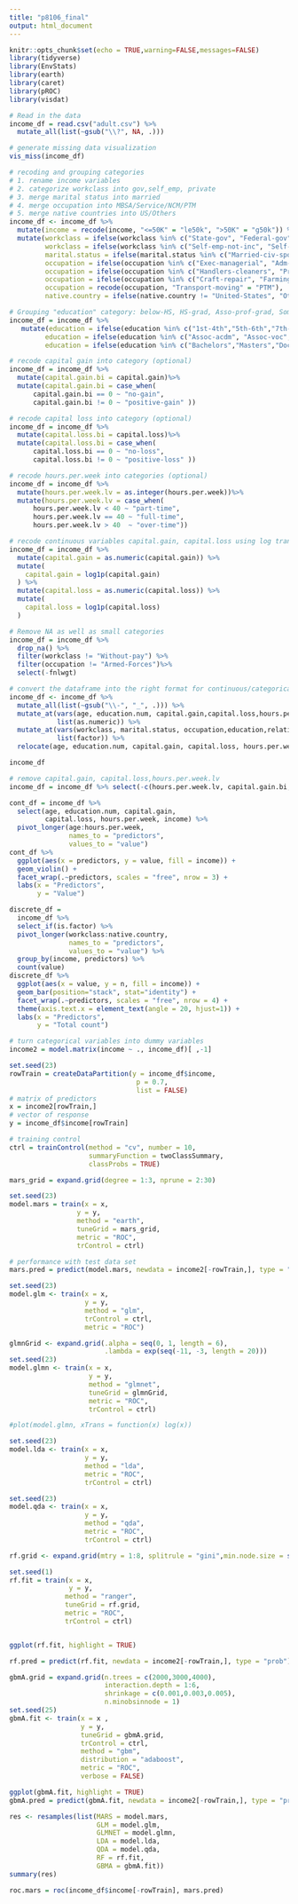 ```yaml
---
title: "p8106_final"
output: html_document
---
```


```r
knitr::opts_chunk$set(echo = TRUE,warning=FALSE,messages=FALSE)
library(tidyverse)
library(EnvStats)
library(earth)
library(caret)
library(pROC)
library(visdat)
```

```r
# Read in the data
income_df = read.csv("adult.csv") %>% 
  mutate_all(list(~gsub("\\?", NA, .))) 
```

```r
# generate missing data visualization 
vis_miss(income_df)
```

```r
# recoding and grouping categories
# 1. rename income variables
# 2. categorize workclass into gov,self_emp, private
# 3. merge marital status into married
# 4. merge occupation into MBSA/Service/NCM/PTM
# 5. merge native countries into US/Others
income_df <- income_df %>% 
  mutate(income = recode(income, "<=50K" = "le50k", ">50K" = "g50k")) %>% 
  mutate(workclass = ifelse(workclass %in% c("State-gov", "Federal-gov", "Local-gov"), "Gov", workclass),
         workclass = ifelse(workclass %in% c("Self-emp-not-inc", "Self-emp-inc"), "Self-emp", workclass),
         marital.status = ifelse(marital.status %in% c("Married-civ-spouse", "Married-spouse-absent", "Married-AF-spouse"), "Married", marital.status),
         occupation = ifelse(occupation %in% c("Exec-managerial", "Adm-clerical", "Prof-specialty", "Tech-support"), "MBSA", occupation),
         occupation = ifelse(occupation %in% c("Handlers-cleaners", "Protective-serv", "Priv-house-serv", "Other-service"), "Service", occupation),
         occupation = ifelse(occupation %in% c("Craft-repair", "Farming-fishing", "Machine-op-inspct"), "NCM", occupation),
         occupation = recode(occupation, "Transport-moving" = "PTM"),
         native.country = ifelse(native.country != "United-States", "Others", "US"))

# Grouping "education" category: below-HS, HS-grad, Asso-prof-grad, Some College, Bachelors-and-above
income_df = income_df %>%
   mutate(education = ifelse(education %in% c("1st-4th","5th-6th","7th-8th","9th","10th","11th","12th","Preschool"),"Below-HS", education),
         education = ifelse(education %in% c("Assoc-acdm", "Assoc-voc","Prof-school"), "Asso-prof-grad", education),
         education = ifelse(education %in% c("Bachelors","Masters","Doctorate"),"Bachelor-and-above",education))

# recode capital gain into category (optional)
income_df = income_df %>% 
  mutate(capital.gain.bi = capital.gain)%>%
  mutate(capital.gain.bi = case_when(
      capital.gain.bi == 0 ~ "no-gain",
      capital.gain.bi != 0 ~ "positive-gain" ))

# recode capital loss into category (optional)
income_df = income_df %>% 
  mutate(capital.loss.bi = capital.loss)%>%
  mutate(capital.loss.bi = case_when(
      capital.loss.bi == 0 ~ "no-loss",
      capital.loss.bi != 0 ~ "positive-loss" ))

# recode hours.per.week into categories (optional)
income_df = income_df %>% 
  mutate(hours.per.week.lv = as.integer(hours.per.week))%>%
  mutate(hours.per.week.lv = case_when(
      hours.per.week.lv < 40 ~ "part-time",
      hours.per.week.lv == 40 ~ "full-time",
      hours.per.week.lv > 40  ~ "over-time"))
```

```r
# recode continuous variables capital.gain, capital.loss using log transformation
income_df = income_df %>%
  mutate(capital.gain = as.numeric(capital.gain)) %>%
  mutate(
    capital.gain = log1p(capital.gain)
  ) %>%
  mutate(capital.loss = as.numeric(capital.loss)) %>%
  mutate(
    capital.loss = log1p(capital.loss)
  )
```

```r
# Remove NA as well as small categories
income_df = income_df %>% 
  drop_na() %>% 
  filter(workclass != "Without-pay") %>% 
  filter(occupation != "Armed-Forces")%>%
  select(-fnlwgt)

# convert the dataframe into the right format for continuous/categorical variables
income_df <- income_df %>% 
  mutate_all(list(~gsub("\\-", "_", .))) %>% 
  mutate_at(vars(age, education.num, capital.gain,capital.loss,hours.per.week), 
            list(as.numeric)) %>% 
  mutate_at(vars(workclass, marital.status, occupation,education,relationship, race, sex, native.country,capital.gain.bi,capital.loss.bi,hours.per.week.lv, income),
            list(factor)) %>% 
  relocate(age, education.num, capital.gain, capital.loss, hours.per.week,capital.gain.bi,capital.loss.bi,hours.per.week.lv,everything())
```

```r
income_df
```


```r
# remove capital.gain, capital.loss,hours.per.week.lv
income_df = income_df %>% select(-c(hours.per.week.lv, capital.gain.bi, capital.loss.bi, education))
```

```r
cont_df = income_df %>% 
  select(age, education.num, capital.gain,
         capital.loss, hours.per.week, income) %>% 
  pivot_longer(age:hours.per.week,
               names_to = "predictors",
               values_to = "value")
cont_df %>% 
  ggplot(aes(x = predictors, y = value, fill = income)) +
  geom_violin() +
  facet_wrap(.~predictors, scales = "free", nrow = 3) +
  labs(x = "Predictors",
       y = "Value")
```
```r
discrete_df = 
  income_df %>% 
  select_if(is.factor) %>% 
  pivot_longer(workclass:native.country,
               names_to = "predictors",
               values_to = "value") %>% 
  group_by(income, predictors) %>% 
  count(value)
discrete_df %>% 
  ggplot(aes(x = value, y = n, fill = income)) +
  geom_bar(position="stack", stat="identity") +
  facet_wrap(.~predictors, scales = "free", nrow = 4) +
  theme(axis.text.x = element_text(angle = 20, hjust=1)) +
  labs(x = "Predictors",
       y = "Total count")
```

```r
# turn categorical variables into dummy variables
income2 = model.matrix(income ~ ., income_df)[ ,-1]

set.seed(23)
rowTrain = createDataPartition(y = income_df$income,
                                p = 0.7,
                                list = FALSE)
# matrix of predictors
x = income2[rowTrain,]
# vector of response
y = income_df$income[rowTrain]

# training control
ctrl = trainControl(method = "cv", number = 10, 
                    summaryFunction = twoClassSummary,
                    classProbs = TRUE)

```

```r
mars_grid = expand.grid(degree = 1:3, nprune = 2:30)

set.seed(23)
model.mars = train(x = x, 
                 y = y,
                 method = "earth",
                 tuneGrid = mars_grid,
                 metric = "ROC",
                 trControl = ctrl)

# performance with test data set 
mars.pred = predict(model.mars, newdata = income2[-rowTrain,], type = "prob")[,2]

```

```r
set.seed(23)
model.glm <- train(x = x,
                   y = y,
                   method = "glm",
                   trControl = ctrl, 
                   metric = "ROC")

glmnGrid <- expand.grid(.alpha = seq(0, 1, length = 6),
                        .lambda = exp(seq(-11, -3, length = 20)))
set.seed(23)
model.glmn <- train(x = x,
                    y = y,
                    method = "glmnet",
                    tuneGrid = glmnGrid,
                    metric = "ROC", 
                    trControl = ctrl)

#plot(model.glmn, xTrans = function(x) log(x)) 
```

```r
set.seed(23)
model.lda <- train(x = x,
                   y = y,
                   method = "lda",
                   metric = "ROC",
                   trControl = ctrl)

set.seed(23)
model.qda <- train(x = x,
                   y = y,
                   method = "qda",
                   metric = "ROC",
                   trControl = ctrl)
```

```r
rf.grid <- expand.grid(mtry = 1:8, splitrule = "gini",min.node.size = seq(from = 2, to = 10, by = 2))

set.seed(1)
rf.fit = train(x = x,
               y = y,
              method = "ranger",
              tuneGrid = rf.grid,
              metric = "ROC",
              trControl = ctrl)


ggplot(rf.fit, highlight = TRUE)

rf.pred = predict(rf.fit, newdata = income2[-rowTrain,], type = "prob")[,1]
```

```r
gbmA.grid = expand.grid(n.trees = c(2000,3000,4000), 
                        interaction.depth = 1:6,
                        shrinkage = c(0.001,0.003,0.005), 
                        n.minobsinnode = 1)
set.seed(25)
gbmA.fit <- train(x = x ,
                  y = y,
                  tuneGrid = gbmA.grid,
                  trControl = ctrl,
                  method = "gbm",
                  distribution = "adaboost",
                  metric = "ROC",
                  verbose = FALSE)

ggplot(gbmA.fit, highlight = TRUE)
gbmA.pred = predict(gbmA.fit, newdata = income2[-rowTrain,], type = "prob")[,1]
```

```r
res <- resamples(list(MARS = model.mars,
                      GLM = model.glm,
                      GLMNET = model.glmn,
                      LDA = model.lda,
                      QDA = model.qda,
                      RF = rf.fit,
                      GBMA = gbmA.fit))
summary(res)
```

```r
roc.mars = roc(income_df$income[-rowTrain], mars.pred)
```

